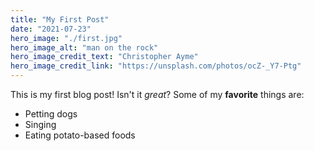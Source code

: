```yaml
---
title: "My First Post"
date: "2021-07-23"
hero_image: "./first.jpg"
hero_image_alt: "man on the rock"
hero_image_credit_text: "Christopher Ayme"
hero_image_credit_link: "https://unsplash.com/photos/ocZ-_Y7-Ptg"
---
```


This is my first blog post! Isn't it _great_?
Some of my **favorite** things are:

- Petting dogs
- Singing
- Eating potato-based foods
